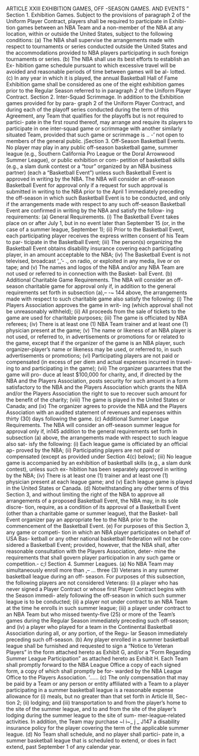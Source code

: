 ARTICLE XXIII
                    EXHIBITION GAMES, OFF -SEASON
                           GAMES. AND EVENTS
"
      Section 1.     Exhibition Games.
              Subject to the provisions of paragraph 2 of the Uniform
      Player Contract, players shall be required to participate in Exhibi-
      tion games between an NBA Team and a non-member of the NBA
      at any location, within or outside the United States, subject to the
      following conditions:
               (a) The NBA shall supervise the arrangements made with
      respect to tournaments or series conducted outside the United States
      and the accommodations provided to NBA players participating in
      such foreign tournaments or series.
               (b) The NBA shall use its best efforts to establish an Ex-
      hibition game schedule pursuant to which excessive travel will be
      avoided and reasonable periods of time between games will be al-
      lotted.
               (c) In any year in which it is played, the annual Basketball
      Hall of Fame Exhibition game shall be considered as one of the
      eight exhibition games prior to the Regular Season referred to in
      paragraph 2 of the Uniform Player Contract.
      Section 2.     Inter-Squad Scrimmage.
               In addition to the Exhibition games provided for by para-
      graph 2 of the Uniform Player Contract, and during each of the
      playoff series conducted during the term of this Agreement, any
      Team that qualifies for the playoffs but is not required to partici-
      pate in the first round thereof, may arrange and require its players
      to participate in one inter-squad game or scrimmage with another
      similarly situated Team, provided that such game or scrimmage is      .. -'
      not open to members of the general public.
                                                                               jSection 3.      Off-Season Basketball Events.
               No player may play in any public off-season basketball
      game, summer league (e.g., Southern California Pro League or the
      Doral Arrowwood Summer League), or public exhibition or com-
      petition of basketball skills (e.g., a slam dunk contest or a "tour"
      organized by an NBA business partner) (each a "Basketball Event")
      unless such Basketball Event is approved in writing by the NBA.
      The NBA will consider an off-season Basketball Event for approval
      only if a request for such approval is submitted in writing to the
      NBA prior to the April 1 immediately preceding the off-season in
      which such Basketball Event is to be conducted, and only if the
      arrangements made with respect to any such off-season Basketball
      Event are confirmed in writing by the NBA and satisfy the follow-
      ing requirements:
               (a) General Requirements.
                   (i) The Basketball Event takes place on or after July 1,
          but in no event later than September 15 (or, in the case of a
          summer league, September 1);
                   (ii) Prior to the Basketball Event, each participating
          player receives the express written consent of his Team to par-
          ticipate in the Basketball Event;
                   (iii) The person(s) organizing the Basketball Event
          obtains disability insurance covering each participating player,
          in an amount acceptable to the NBA;
                   (iv) The Basketball Event is not televised, broadcast
',,'-
.,        on radio, or exploited in any media, live or on tape; and
                   (v) The names and logos of the NBA and/or any NBA
          Team are not used or referred to in connection with the Basket-
          ball Event.
              (b) Additional Charitable Game Requirements. The NBA
      will consider an off-season charitable game for approval only if, in
      addition to the general requirements set forth in subsection (a),-- -~
144
    above, the arrangements made with respect to such charitable game
    also satisfy the following:
                 (i) The Players Association approves the game in writ-
        ing (which approval shall not be unreasonably withheld);
                 (ii) All proceeds from the sale of tickets to the game
        are used for charitable purposes;
                 (iii) The game is officiated by NBA referees;
                 (iv) There is at least one (1) NBA Team trainer and at
        least one (1) physician present at the game;
                 (v) The name or likeness of an NBA player is not used,
        or referred to, in advertisements or promotions for or related to
        the game, except that if the organizer of the game is an NBA
        player, such organizer-player's name or likeness may be used,
        or referred to, in such advertisements or promotions;
                 (vi) Participating players are not paid or compensated
        (in excess of per diem and actual expenses incurred in travel-
        ing to and participating in the game);
                 (vii) The organizer guarantees that the game will pro-
        duce at least \$100,000 for charity, and, if directed by the NBA
        and the Players Association, posts security for such amount in
        a form satisfactory to the NBA and the Players Association
        which grants the NBA and/or the Players Association the right
        to sue to recover such amount for the benefit of the charity;
                 (viii) The game is played in the United States or
        Canada; and
                 (ix) The organizer agrees to provide the NBA and the
        Players Association with an audited statement of revenues and
        expenses within thirty (30) days following the game.
             (c) Additional Summer League Requirements. The NBA
    will consider an off-season summer league for approval only if, in145
addition to the general requirements set forth in subsection (a)
above, the arrangements made with respect to such league also sat-
isfy the following:
             (i) Each league game is officiated by an official ap-
    proved by the NBA;
             (ii) Participating players are not paid or compensated
    (except as provided under Section 4(c) below);
             (iii) No league game is accompanied by an exhibition
    of basketball skills (e.g., a slam dunk contest), unless such ex-
    hibition has been separately approved in writing by the NBA;
             (iv) There is at least one (1) trainer and at least one (1)
    physician present at each league game; and
             (v) Each league game is played in the United States or
    Canada.
         (d) Notwithstanding any other terms of this Section 3, and
without limiting the right of the NBA to approve all arrangements
of a proposed Basketball Event, the NBA may, in its sole discre-
tion, require, as a condition of its approval of a Basketball Event
(other than a charitable game or summer league), that the Basket-
ball Event organizer pay an appropriate fee to the NBA prior to the
commencement of the Basketball Event.
         (e) For purposes of this Section 3, any game or competi-
tion in which an NBA player participates on behalf of USA Bas-
ketball or any other national basketball federation will not be con-
sidered a Basketball Event; provided, however, that the NBA shall,
after reasonable consultation with the Players Association, deter-
mine the requirements that shall govern player participation in any
such game or competition.-  c;l
            Section 4.       Summer Leagues.
                     (a) No NBA Team may simultaneously enroll more than            ,-- ...
            three (3) Veterans in any summer basketball league during an off-
            season. For purposes of this subsection, the following players are
            not considered Veterans:
                          (i) a player who has never signed a Player Contract or
                whose first Player Contract begins with the Season immedi-
                ately following the off-season in which such summer league is
                to be conducted;
                          (ii) a player not under contract to an NBA Team at the
                time he enrolls in such summer league;
                          (iii) a player under contract to an NBA Team but who
                missed twenty-five (25) or more of the Team's games during
                the Regular Season immediately preceding such off-season; and
                          (iv) a player who played for a team in the Continental
                Basketball Association during all, or any portion, of the Regu-
                lar Season immediately preceding such off-season.
                     (b) Any player enrolled in a summer basketball league shall
            be furnished and requested to sign a "Notice to Veteran Players" in
            the form attached hereto as Exhibit G, and/or a "Form Regarding
            Summer League Participation" as attached hereto as Exhibit H.
            Each Team shall promptly forward to the NBA League Office a
            copy of each signed form, a copy of which shall promptly be for-
            warded by the NBA League Office to the Players Association.
'......              (c) The only compensation that may be paid by a Team or
            any person or entity affiliated with a Team to a player participating
            in a summer basketball league is a reasonable expense allowance
            for (i) meals, but no greater than that set forth in Article III, Sec-
            tion 2; (ii) lodging; and (iii) transportation to and from the player's
            home to the site of the summer league, and to and from the site of
            the player's lodging during the summer league to the site of sum-
            mer-league-related activities. In addition, the Team may purchase             ~l
                                                                                    i~_  j
                                                                                     _ J147
a disability insurance policy for the player covering the term of the
applicable summer league.
         (d) No Team shall schedule, and no player shall partici-
pate in, a summer basketball league that is scheduled to extend, or
does in fact extend, past September 1 of any calendar year.